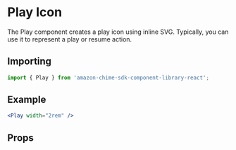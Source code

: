 

<Meta of={PlayStories} />

# Play Icon

The Play component creates a play icon using inline SVG. Typically, you can use it to represent a play or resume action.

## Importing

```javascript
import { Play } from 'amazon-chime-sdk-component-library-react';
```

## Example

<ThemeProvider theme={lightTheme}>
  <GlobalStyles />
  <Canvas>
    <Play width="2rem" />
  </Canvas>
</ThemeProvider>

```jsx
<Play width="2rem" />
```

## Props

<ArgTypes of={Play} />
